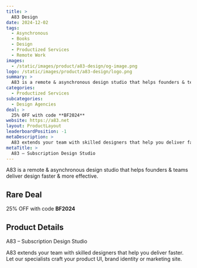 ```yaml
---
title: >
  A83 Design
date: 2024-12-02
tags:
  - Asynchronous
  - Books
  - Design
  - Productized Services
  - Remote Work
images:
  - /static/images/product/a83-design/og-image.png
logo: /static/images/product/a83-design/logo.png
summary: >
  A83 is a remote & asynchronous design studio that helps founders & teams deliver design faster & more effective.
categories:
  - Productized Services
subcategories:
  - Design Agencies
deal: >
  25% OFF with code **BF2024**
website: https://a83.net
layout: ProductLayout
leaderboardPosition: -1
metaDescription: >
  A83 extends your team with skilled designers that help you deliver faster. Let our specialists craft your product UI, brand identity or marketing site.
metaTitle: >
  A83 – Subscription Design Studio
---
```

A83 is a remote & asynchronous design studio that helps founders & teams deliver design faster & more effective.

## Rare Deal

25% OFF with code **BF2024**

## Product Details

A83 – Subscription Design Studio

A83 extends your team with skilled designers that help you deliver faster. Let our specialists craft your product UI, brand identity or marketing site.
